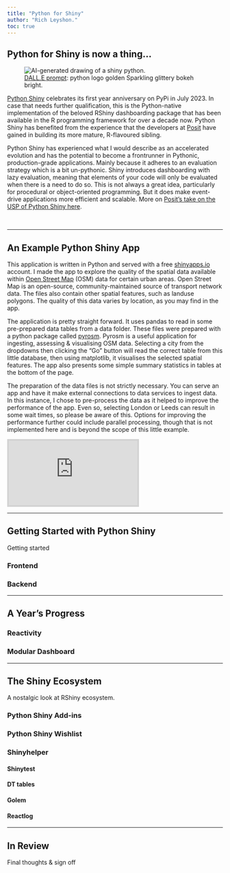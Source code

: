 ```yaml
---
title: "Python for Shiny"
author: "Rich Leyshon."
toc: true
---
```

## Python for Shiny is now a thing...

<figure class=center>
  <img src=www/01-python-shiny/shiny-python.png alt="AI-generated drawing of a shiny python.">
  <figcaption>[DALL.E prompt](https://huggingface.co/spaces/dalle-mini/dalle-mini): python logo golden Sparkling glittery bokeh bright.</figcaption>
</figure>

[Python Shiny](https://pypi.org/project/shiny/) celebrates its first year
anniversary on PyPi in July 2023. In case that needs further qualification, this
is the Python-native implementation of the beloved RShiny dashboarding package
that has been available in the R programming framework for over a decade now. 
Python Shiny has benefited from the experience that the developers at
[Posit](https://posit.co/) have gained in building its more mature,
R-flavoured sibling.

  

Python Shiny has experienced what I would describe as an accelerated evolution
and has the potential to become a frontrunner in Pythonic, production-grade
applications. Mainly because it adheres to an evaluation strategy which is a bit
un-pythonic. Shiny introduces dashboarding with lazy evaluation, meaning that
elements of your code will only be evaluated when there is a need to do so. This
is not always a great idea, particularly for procedural or object-oriented
programming. But it does make event-drive applications more efficient and
scalable. More on [Posit's take on the USP of Python Shiny here](https://posit.co/blog/why-shiny-for-python/).


<br>

***
## An Example Python Shiny App

This application is written in Python and served with a free [shinyapps.io](https://www.shinyapps.io/)
account. I made the app to explore the quality of the spatial data available
within [Open Street Map](https://www.openstreetmap.org/) (OSM) data for certain
urban areas. Open Street Map is an open-source, community-maintained source of
transport network data. The files also contain other spatial features, such as
landuse polygons. The quality of this data varies by location, as you may find
in the app. 

The application is pretty straight forward. It uses pandas to read in some
pre-prepared data tables from a data folder. These files were prepared with
a python package called [pyrosm](https://pyrosm.readthedocs.io/en/latest/).
Pyrosm is a useful application for ingesting, assessing & visualising OSM data.
Selecting a city from the dropdowns then clicking the "Go" button will read the
correct table from this little database, then using matplotlib, it visualises
the selected spatial features. The app also presents some simple summary
statistics in tables at the bottom of the page. 

The preparation of the data files is not strictly necessary. You can serve an 
app and have it make external connections to data services to ingest data. In
this instance, I chose to pre-process the data as it helped to improve the
performance of the app. Even so, selecting London or Leeds can result in some
wait times, so please be aware of this. Options for improving the performance 
further could include parallel processing, though that is not implemented here
and is beyond the scope of this little example.

<div class=centerdiv>
  <iframe src="https://richleysh84.shinyapps.io/pyrosm-cities-app/" title="Python Shiny Open Street Map Application" style="border:0.3em solid lightgray" align=center></iframe>
<div>


***


## Getting Started with Python Shiny




Getting started

### Frontend

### Backend

***

## A Year's Progress


### Reactivity


### Modular Dashboard

***

## The Shiny Ecosystem

A nostalgic look at RShiny ecosystem.

### Python Shiny Add-ins

### Python Shiny Wishlist

### Shinyhelper

#### Shinytest

#### DT tables

#### Golem

#### Reactlog

***

## In Review

Final thoughts & sign off
